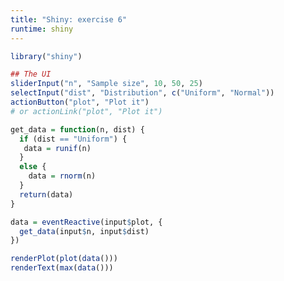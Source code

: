 ```yaml
---
title: "Shiny: exercise 6"
runtime: shiny
---
```


```r
library("shiny")
```


```r
## The UI
sliderInput("n", "Sample size", 10, 50, 25)
selectInput("dist", "Distribution", c("Uniform", "Normal"))
actionButton("plot", "Plot it")
# or actionLink("plot", "Plot it")
```

```r
get_data = function(n, dist) {
  if (dist == "Uniform") {
   data = runif(n) 
  }
  else {
    data = rnorm(n)
  }
  return(data)
}

data = eventReactive(input$plot, {
  get_data(input$n, input$dist)
})

renderPlot(plot(data()))
renderText(max(data()))
```




